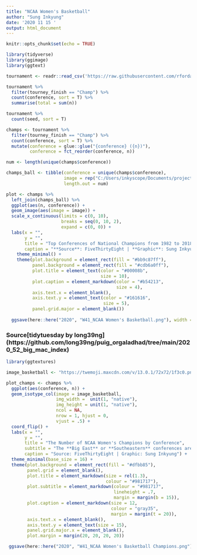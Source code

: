 ```yaml
---
title: "NCAA Women's Basketball"
author: "Sung Inkyung"
date: '2020 11 15 '
output: html_document
---
```


```r
knitr::opts_chunk$set(echo = TRUE)
```

```r
library(tidyverse)
library(ggimage)
library(ggtext)
```


```r
tournament <- readr::read_csv('https://raw.githubusercontent.com/rfordatascience/tidytuesday/master/data/2020/2020-10-06/tournament.csv')

tournament %>% 
  filter(tourney_finish == "Champ") %>% 
  count(conference, sort = T) %>% 
  summarise(total = sum(n))

tournament %>% 
  count(seed, sort = T)
```


```r
champs <- tournament %>% 
  filter(tourney_finish == "Champ") %>% 
  count(conference, sort = T) %>% 
  mutate(conference = glue::glue("{conference} ({n})"),
         conference = fct_reorder(conference, n))

num <- length(unique(champs$conference))

champs_ball <- tibble(conference = unique(champs$conference),
                      image = rep("C:/Users/inkyscope/Documents/projectR/datavizRscope/image/basketball.png"), 
                      length.out = num)

plot <- champs %>% 
  left_join(champs_ball) %>% 
  ggplot(aes(n, conference)) +
  geom_image(aes(image = image)) +
  scale_x_continuous(limits = c(0, 10),
                     breaks = seq(0, 10, 2),
                     expand = c(0, 0)) +
  labs(x = "",
       y = "",
       title = "Top Conferences of National Champions from 1982 to 2018",
       caption = "**Source**: FiveThirtyEight | **Graphic**: Sung Inkyung") +
    theme_minimal() +
    theme(plot.background = element_rect(fill = "#bb9c87ff"),
          panel.background = element_rect(fill = "#cdb6a0ff"),
          plot.title = element_text(color = "#00008b",
                                    size = 10),
          plot.caption = element_markdown(color = "#b54213",
                                          size = 4),
          axis.text.x = element_blank(),
          axis.text.y = element_text(color = "#161616",
                                     size = 5),
          panel.grid.major = element_blank())
  
  ggsave(here::here("2020", "W41_NCAA Women's Basketball.png"), width = 14, height = 8, units = "cm")
```
### Source[tidytuesday by long39ng] (https://github.com/long39ng/puig_orgaladhad/tree/main/2020_52_big_mac_index)
```r
library(ggtextures)

image_basketball <- "https://twemoji.maxcdn.com/v/13.0.1/72x72/1f3c0.png"

```


```r
plot_champs <- champs %>% 
  ggplot(aes(conference, n)) +
  geom_isotype_col(image = image_basketball,
                   img_width =  unit(1, "native"),
                   img_height = unit(1, "native"),
                   ncol = NA, 
                   nrow = 1, hjust = 0,
                   vjust = .5) +
  coord_flip() +
  labs(x = "",
       y = "",
       title = "The Number of NCAA Women's Champions by Conference",
       subtitle = "The **Big East** or **Southeastern** conferences are on the top position to produce the most champions<br>out of the 37 tournaments from 1982-2018",
       caption = "Source: FiveThirtyEight | Graphic: Sung Inkyung") +
  theme_minimal(base_size = 16) +
  theme(plot.background = element_rect(fill = "#dfbb85"),
        panel.grid = element_blank(),
        plot.title = element_markdown(size = rel(1.3),
                                      colour = "#981717"),
        plot.subtitle = element_markdown(colour = "#981717",
                                         lineheight = .7,
                                         margin = margin(b = 15)),
        plot.caption = element_markdown(size = 12,
                                        colour = "gray35",
                                        margin = margin(t = 20)),
        axis.text.x = element_blank(),
        axis.text.y = element_text(size = 15),
        panel.grid.major.x = element_blank(),
        plot.margin = margin(20, 20, 20, 20))

 ggsave(here::here("2020", "W41_NCAA Women's Basketball Champions.png"), width = 33, height = 35, units = "cm")
```

